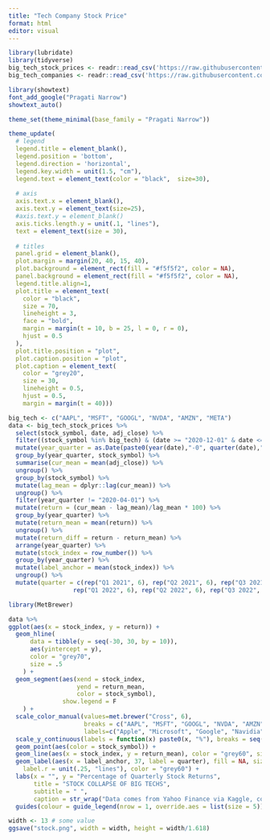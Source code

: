 ```yaml
---
title: "Tech Company Stock Price"
format: html
editor: visual
---
```


```r
library(lubridate)
library(tidyverse)
big_tech_stock_prices <- readr::read_csv('https://raw.githubusercontent.com/rfordatascience/tidytuesday/master/data/2023/2023-02-07/big_tech_stock_prices.csv')
big_tech_companies <- readr::read_csv('https://raw.githubusercontent.com/rfordatascience/tidytuesday/master/data/2023/2023-02-07/big_tech_companies.csv')
```

```r
library(showtext)
font_add_google("Pragati Narrow")
showtext_auto()

theme_set(theme_minimal(base_family = "Pragati Narrow"))

theme_update(
  # legend
  legend.title = element_blank(),
  legend.position = 'bottom',
  legend.direction = 'horizontal',
  legend.key.width = unit(1.5, "cm"),
  legend.text = element_text(color = "black",  size=30),
  
  # axis
  axis.text.x = element_blank(),
  axis.text.y = element_text(size=25),
  #axis.text.y = element_blank()
  axis.ticks.length.y = unit(.1, "lines"),
  text = element_text(size = 30),
  
  # titles
  panel.grid = element_blank(),
  plot.margin = margin(20, 40, 15, 40),
  plot.background = element_rect(fill = "#f5f5f2", color = NA), 
  panel.background = element_rect(fill = "#f5f5f2", color = NA), 
  legend.title.align=1,
  plot.title = element_text(
    color = "black", 
    size = 70, 
    lineheight = 3,
    face = "bold",
    margin = margin(t = 10, b = 25, l = 0, r = 0),
    hjust = 0.5
  ),
  plot.title.position = "plot",
  plot.caption.position = "plot",
  plot.caption = element_text(
    color = "grey20", 
    size = 30,
    lineheight = 0.5, 
    hjust = 0.5,
    margin = margin(t = 40)))
```

```r
big_tech <- c("AAPL", "MSFT", "GOOGL", "NVDA", "AMZN", "META")
data <- big_tech_stock_prices %>%
  select(stock_symbol, date, adj_close) %>%
  filter((stock_symbol %in% big_tech) & (date >= "2020-12-01" & date <= "2022-12-31")) %>%
  mutate(year_quarter = as.Date(paste0(year(date),"-0", quarter(date),"-01"))) %>%
  group_by(year_quarter, stock_symbol) %>%
  summarise(cur_mean = mean(adj_close)) %>%
  ungroup() %>%
  group_by(stock_symbol) %>%
  mutate(lag_mean = dplyr::lag(cur_mean)) %>%
  ungroup() %>%
  filter(year_quarter != "2020-04-01") %>%
  mutate(return = (cur_mean - lag_mean)/lag_mean * 100) %>%
  group_by(year_quarter) %>%
  mutate(return_mean = mean(return)) %>%
  ungroup() %>%
  mutate(return_diff = return - return_mean) %>%
  arrange(year_quarter) %>%
  mutate(stock_index = row_number()) %>%
  group_by(year_quarter) %>%
  mutate(label_anchor = mean(stock_index)) %>%
  ungroup() %>%
  mutate(quarter = c(rep("Q1 2021", 6), rep("Q2 2021", 6), rep("Q3 2021", 6), rep("Q4 2021", 6),
                  rep("Q1 2022", 6), rep("Q2 2022", 6), rep("Q3 2022", 6), rep("Q4 2022", 6)))
```

```r
library(MetBrewer)

data %>%
ggplot(aes(x = stock_index, y = return)) + 
  geom_hline(
      data = tibble(y = seq(-30, 30, by = 10)),
      aes(yintercept = y),
      color = "grey70",
      size = .5
    ) +
  geom_segment(aes(xend = stock_index,
                   yend = return_mean,
                   color = stock_symbol),
               show.legend = F
    ) +
  scale_color_manual(values=met.brewer("Cross", 6),
                     breaks = c("AAPL", "MSFT", "GOOGL", "NVDA", "AMZN", "META"),
                     labels=c("Apple", "Microsoft", "Google", "Navidia", "Amazon", "Meta")) +
  scale_y_continuous(labels = function(x) paste0(x, "%"), breaks = seq(-35, 35, 10)) +
  geom_point(aes(color = stock_symbol)) + 
  geom_line(aes(x = stock_index, y = return_mean), color = "grey60", size = 1) +
  geom_label(aes(x = label_anchor, 37, label = quarter), fill = NA, size = 10, label.padding = unit(.5, "lines"),
    label.r = unit(.25, "lines"), color = "grey60") +
  labs(x = "", y = "Percentage of Quarterly Stock Returns",
       title = "STOCK COLLAPSE OF BIG TECHS",
       subtitle = " ",
       caption = str_wrap("Data comes from Yahoo Finance via Kaggle, collected and shared by Evan Gower | Visualization by Zhaowen Guo", width = 300)) +
  guides(colour = guide_legend(nrow = 1, override.aes = list(size = 5)))  

width <- 13 # some value 
ggsave("stock.png", width = width, height = width/1.618)
```
